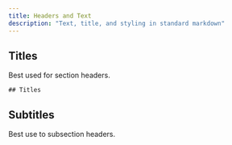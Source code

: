 ```yaml
---
title: Headers and Text
description: "Text, title, and styling in standard markdown"
---
```


## Titles

Best used for section headers.

```
## Titles
```

## Subtitles

Best use to subsection headers.
